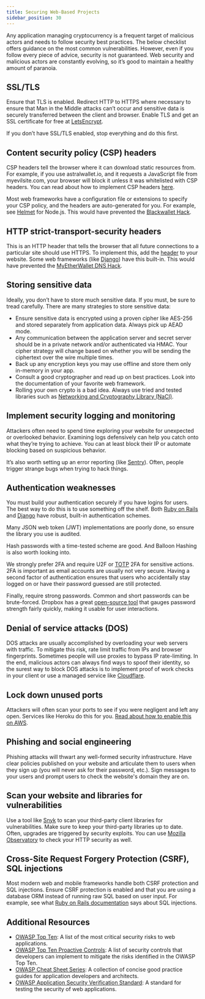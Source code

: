 ```yaml
---
title: Securing Web-Based Projects
sidebar_position: 30
---
```


Any application managing cryptocurrency is a frequent target of malicious actors and needs to follow security best practices. The below checklist offers guidance on the most common vulnerabilities. However, even if you follow every piece of advice, security is not guaranteed. Web security and malicious actors are constantly evolving, so it’s good to maintain a healthy amount of paranoia.

## SSL/TLS

Ensure that TLS is enabled. Redirect HTTP to HTTPS where necessary to ensure that Man in the Middle attacks can’t occur and sensitive data is securely transferred between the client and browser. Enable TLS and get an SSL certificate for free at [LetsEncrypt](https://letsencrypt.org/getting-started/).

If you don’t have SSL/TLS enabled, stop everything and do this first.

## Content security policy (CSP) headers

CSP headers tell the browser where it can download static resources from. For example, if you use astralwallet.io, and it requests a JavaScript file from myevilsite.com, your browser will block it unless it was whitelisted with CSP headers. You can read about how to implement CSP headers [here](https://developer.mozilla.org/en-US/docs/Web/HTTP/CSP).

Most web frameworks have a configuration file or extensions to specify your CSP policy, and the headers are auto-generated for you. For example, see [Helmet](https://www.npmjs.com/package/helmet) for Node.js. This would have prevented the [Blackwallet Hack](https://www.ccn.com/yet-another-crypto-wallet-hack-causes-users-lose-400000/).

## HTTP strict-transport-security headers

This is an HTTP header that tells the browser that all future connections to a particular site should use HTTPS. To implement this, add the [header](https://developer.mozilla.org/en-US/docs/Web/HTTP/Headers/Strict-Transport-Security) to your website. Some web frameworks (like [Django](https://docs.djangoproject.com/en/2.0/topics/security/#ssl-https)) have this built-in. This would have prevented the [MyEtherWallet DNS Hack](https://bitcoinmagazine.com/articles/popular-ether-wallet-mew-hijacked-dns-attack/).

## Storing sensitive data

Ideally, you don’t have to store much sensitive data. If you must, be sure to tread carefully. There are many strategies to store sensitive data:

- Ensure sensitive data is encrypted using a proven cipher like AES-256 and stored separately from application data. Always pick up AEAD mode.
- Any communication between the application server and secret server should be in a private network and/or authenticated via HMAC. Your cipher strategy will change based on whether you will be sending the ciphertext over the wire multiple times.
- Back up any encryption keys you may use offline and store them only in-memory in your app.
- Consult a good cryptographer and read up on best practices. Look into the documentation of your favorite web framework.
- Rolling your own crypto is a bad idea. Always use tried and tested libraries such as [Networking and Cryptography Library (NaCI)](<https://en.wikipedia.org/wiki/NaCl_(software)>).

## Implement security logging and monitoring

Attackers often need to spend time exploring your website for unexpected or overlooked behavior. Examining logs defensively can help you catch onto what they’re trying to achieve. You can at least block their IP or automate blocking based on suspicious behavior.

It’s also worth setting up an error reporting (like [Sentry](https://sentry.io/welcome/)). Often, people trigger strange bugs when trying to hack things.

## Authentication weaknesses

You must build your authentication securely if you have logins for users. The best way to do this is to use something off the shelf. Both [Ruby on Rails](https://guides.rubyonrails.org/security.html#authentication) and [Django](https://docs.djangoproject.com/en/5.2/topics/auth) have robust, built-in authentication schemes.

Many JSON web token (JWT) implementations are poorly done, so ensure the library you use is audited.

Hash passwords with a time-tested scheme are good. And Balloon Hashing is also worth looking into.

We strongly prefer 2FA and require U2F or [TOTP](https://tools.ietf.org/html/rfc6238) 2FA for sensitive actions. 2FA is important as email accounts are usually not very secure. Having a second factor of authentication ensures that users who accidentally stay logged on or have their password guessed are still protected.

Finally, require strong passwords. Common and short passwords can be brute-forced. Dropbox has a great [open-source tool](https://dropbox.tech/security/zxcvbn-realistic-password-strength-estimation) that gauges password strength fairly quickly, making it usable for user interactions.

## Denial of service attacks (DOS)

DOS attacks are usually accomplished by overloading your web servers with traffic. To mitigate this risk, rate limit traffic from IPs and browser fingerprints. Sometimes people will use proxies to bypass IP rate-limiting. In the end, malicious actors can always find ways to spoof their identity, so the surest way to block DOS attacks is to implement proof of work checks in your client or use a managed service like [Cloudflare](https://www.cloudflare.com/ddos/).

## Lock down unused ports

Attackers will often scan your ports to see if you were negligent and left any open. Services like Heroku do this for you. [Read about how to enable this on AWS](https://docs.aws.amazon.com/config/latest/developerguide/restricted-common-ports.html).

## Phishing and social engineering

Phishing attacks will thwart any well-formed security infrastructure. Have clear policies published on your website and articulate them to users when they sign up (you will never ask for their password, etc.). Sign messages to your users and prompt users to check the website's domain they are on.

## Scan your website and libraries for vulnerabilities

Use a tool like [Snyk](https://snyk.io/) to scan your third-party client libraries for vulnerabilities. Make sure to keep your third-party libraries up to date. Often, upgrades are triggered by security exploits. You can use [Mozilla Observatory](https://observatory.mozilla.org/) to check your HTTP security as well.

## Cross-Site Request Forgery Protection (CSRF), SQL injections

Most modern web and mobile frameworks handle both CSRF protection and SQL injections. Ensure CSRF protection is enabled and that you are using a database ORM instead of running raw SQL based on user input. For example, see what [Ruby on Rails documentation](http://guides.rubyonrails.org/security.html#sql-injection) says about SQL injections.

## Additional Resources

- [OWASP Top Ten](https://owasp.org/www-project-top-ten/): A list of the most critical security risks to web applications.
- [OWASP Top Ten Proactive Controls](https://top10proactive.owasp.org/): A list of security controls that developers can implement to mitigate the risks identified in the OWASP Top Ten.
- [OWASP Cheat Sheet Series](https://cheatsheetseries.owasp.org/): A collection of concise good practice guides for application developers and architects.
- [OWASP Application Security Verification Standard](https://owasp.org/www-project-application-security-verification-standard/): A standard for testing the security of web applications.
